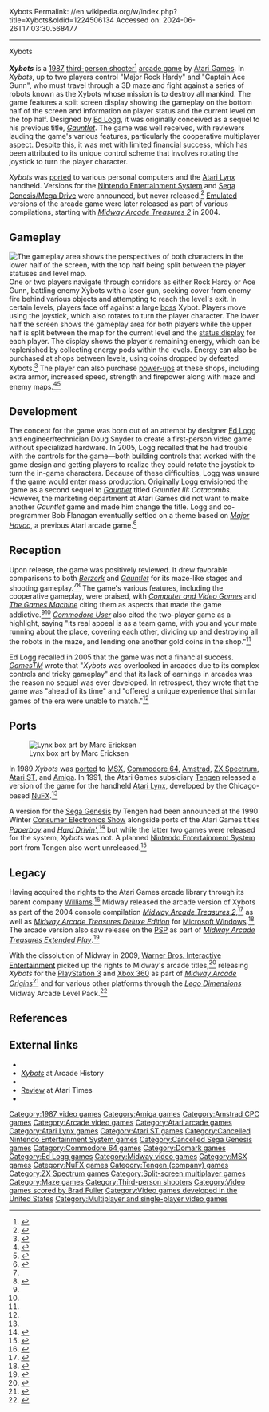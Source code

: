 Xybots
Permalink: //en.wikipedia.org/w/index.php?title=Xybots&oldid=1224506134
Accessed on: 2024-06-26T17:03:30.568477



------
Xybots
{{Infobox video game
|title = Xybots
|image=Xybots arcade flyer.png
|caption=Arcade flyer
|developer=[[Atari Games]]
|publisher=[[Atari Games]]
|designer=[[Ed Logg]]
|artist=Sam Comstock<br />Mark West
|programmer=Ed Logg<br/>Bob Flanagan
|composer=Hal Canon<br/>[[Brad Fuller (composer)|Brad Fuller]]<br/>Earl Vickers
|released='''Arcade''' {{vgrelease|WW|1987}} '''Home computers''' {{vgrelease|WW|1989}} '''Atari Lynx''' {{vgrelease|WW|1991}}
|genre=[[Third-person shooter]]<ref name="AllGame" />
|modes=[[Single-player]], [[Cooperative video game|cooperative]]
|platforms=[[Arcade game|Arcade]], [[MSX]], [[Amstrad CPC|Amstrad]], [[Atari ST]], [[Commodore 64]], [[Amiga]], [[ZX Spectrum]], [[Atari Lynx|Lynx]]
}}

'''''Xybots''''' is a [[1987 in video gaming|1987]] [[third-person shooter]]<ref name="AllGame">{{cite web|url=https://www.allgame.com/game.php?id=11604|title=Xybots|archive-url=https://web.archive.org/web/20140101010101/https://www.allgame.com/game.php?id=11604|archive-date=2014-01-01|url-status=dead|website=[[All Media Network#AllGame|AllGame]]}}</ref> [[arcade game]] by [[Atari Games]]. In ''Xybots'', up to two players control "Major Rock Hardy" and "Captain Ace Gunn", who must travel through a 3D maze and fight against a series of robots known as the Xybots whose mission is to destroy all mankind. The game features a split screen display showing the gameplay on the bottom half of the screen and information on player status and the current level on the top half. Designed by [[Ed Logg]], it was originally conceived as a sequel to his previous title, ''[[Gauntlet (1985 video game)|Gauntlet]]''. The game was well received, with reviewers lauding the game's various features, particularly the cooperative multiplayer aspect. Despite this, it was met with limited financial success, which has been attributed to its unique control scheme that involves rotating the joystick to turn the player character.

''Xybots'' was [[ported]] to various personal computers and the [[Atari Lynx]] handheld. Versions for the [[Nintendo Entertainment System]] and [[Sega Genesis/Mega Drive]] were announced, but never released.<ref name="EGM9b2">{{cite magazine|last=Harris|first=Steve|url=https://archive.org/stream/Electronic_Gaming_Monthly_Issue_009_April_1990#page/n74/mode/1up|title=Outpost: Genesis - Genesis Games Getting Even Better!|magazine=[[Electronic Gaming Monthly]]|issue=9|publisher=Sendai Publishing|date=April 1990|pages=73–77}}</ref> [[Emulated]] versions of the arcade game were later released as part of various compilations, starting with ''[[Midway Arcade Treasures 2]]'' in 2004.

==Gameplay==
[[File:ARC Xybots.png|thumb|left|The gameplay area shows the perspectives of both characters in the lower half of the screen, with the top half being split between the player statuses and level map.]]
One or two players navigate through corridors as either Rock Hardy or Ace Gunn, battling enemy Xybots with a laser gun, seeking cover from enemy fire behind various objects and attempting to reach the level's exit. In certain levels, players face off against a large [[boss (video gaming)|boss]] Xybot. Players move using the joystick, which also rotates to turn the player character. The lower half the screen shows the gameplay area for both players while the upper half is split between the map for the current level and the [[HUD (video gaming)|status display]] for each player. The display shows the player's remaining energy, which can be replenished by collecting energy pods within the levels. Energy can also be purchased at shops between levels, using coins dropped by defeated Xybots.<ref name="CU">{{cite news|title=Xybots|publisher=Commodore User|last=Kelly|first=Nick|date=February 1988|pages=108–109|url=https://www.solvalou.com/subpage/arcade_reviews/264/407/xybots_review.html}}</ref> The player can also purchase [[power-ups]] at these shops, including extra armor, increased speed, strength and firepower along with maze and enemy maps.<ref name="CVG">{{cite news|title=Xybots|date=February 1988|pages=122–123|url=https://www.solvalou.com/subpage/arcade_reviews/233/407/xybots_review.html|publisher=Computer+Video Games}}</ref><ref name="TGM">{{cite news|title=Xybots|date=February 1988|url=https://www.solvalou.com/subpage/arcade_reviews/20/407/xybots_review.html|pages=69–70|publisher=The Games Machine}}</ref>

==Development==
The concept for the game was born out of an attempt by designer [[Ed Logg]] and engineer/technician Doug Snyder to create a first-person video game without specialized hardware. In 2005, Logg recalled that he had trouble with the controls for the game—both building controls that worked with the game design and getting players to realize they could rotate the joystick to turn the in-game characters. Because of these difficulties, Logg was unsure if the game would enter mass production. Originally Logg envisioned the game as a second sequel to ''[[Gauntlet (1985 video game)|Gauntlet]]'' titled ''Gauntlet III: Catacombs.'' However, the marketing department at Atari Games did not want to make another ''Gauntlet'' game and made him change the title. Logg and co-programmer Bob Flanagan eventually settled on a theme based on ''[[Major Havoc]]'', a previous Atari arcade game.<ref name="GTM">{{cite news|title=Behind the Scenes: Xybot|publisher=Future Publishing|work=GamesTM|pages=152–555|issue=39}}</ref>

==Reception==
{{Video game reviews
|title = Reception
|ACE = Spectrum:77%<ref>{{cite web |url=https://archive.org/stream/ace-magazine-23/ACE_Issue_23_1989_Aug#page/n67 |title=Domark prove two's company when you're robot-killing |publisher=ACE Magazine |via=archive.org |issue=23 |page=69 |date=August 1989 |access-date=10 August 2018}}</ref><br> Atari ST:81% <br> Amstrad:55%
| award1Pub = ''Your Sinclair''
| award1 = Megagame<ref>Game review, Your Sinclair issue 71, November 1991, [[Dennis Publishing]], page 65</ref>
}}
Upon release, the game was positively reviewed. It drew favorable comparisons to both ''[[Berzerk (video game)|Berzerk]]'' and ''[[Gauntlet (1985 video game)|Gauntlet]]'' for its maze-like stages and shooting gameplay.<ref name="TGM" /><ref name="Crash">{{cite news|title=Xybots|publisher=Crash|date=May 1988|pages=34–35|url=https://www.solvalou.com/subpage/arcade_reviews/77/407/xybots_review.html}}</ref> The game's various features, including the cooperative gameplay, were praised, with ''[[Computer and Video Games]]'' and ''[[The Games Machine]]'' citing them as aspects that made the game addictive.<ref name="CVG" /><ref name="TGM" /> ''[[Commodore User]]'' also cited the two-player game as a highlight, saying "its real appeal is as a team game, with you and your mate running about the place, covering each other, dividing up and destroying all the robots in the maze, and lending one another gold coins in the shop."<ref name="CU" />

Ed Logg recalled in 2005 that the game was not a financial success. ''[[GamesTM]]'' wrote that "''Xybots'' was overlooked in arcades due to its complex controls and tricky gameplay" and that its lack of earnings in arcades was the reason no sequel was ever developed. In retrospect, they wrote that the game was "ahead of its time" and "offered a unique experience that similar games of the era were unable to match."<ref name="GTM" />

==Ports==
[[Image:Xybots.jpg|thumb|Lynx box art by Marc Ericksen]]

In 1989 ''Xybots'' was [[ported]] to [[MSX]], [[Commodore 64]], [[Amstrad]], [[ZX Spectrum]], [[Atari ST]], and [[Amiga]]. In 1991, the Atari Games subsidiary [[Tengen (company)|Tengen]] released a version of the game for the handheld [[Atari Lynx]], developed by the Chicago-based [[NuFX]].<ref name="GTM" />

A version for the [[Sega Genesis]] by  Tengen had been announced at the 1990 Winter [[Consumer Electronics Show]] alongside ports of the Atari Games titles ''[[Paperboy (video game)|Paperboy]]'' and ''[[Hard Drivin']]'',<ref name="EGM">{{cite magazine|title=Outpost: Genesis|last=Harris|first=Steve|date=April 1990|publisher=Sendai|magazine=Electronic Gaming Monthly|page=73}}</ref> but while the latter two games were released for the system, ''Xybots'' was not. A planned [[Nintendo Entertainment System]] port from Tengen also went unreleased.<ref>{{cite web |title=Xybots [NES – Unreleased] |url=https://www.unseen64.net/2008/04/11/xybots-nes-unreleased/ |website=Unseen64 |date=11 April 2008 |access-date=28 August 2022}}</ref>

==Legacy==
Having acquired the rights to the Atari Games arcade library through its parent company [[WMS Industries|Williams]],<ref name="NG">{{cite magazine|title=Time Warner to Quit Game Business|magazine=[[Next Generation (magazine)|Next Generation]]|issue=21 |publisher=[[Imagine Media]]|date=September 1996|page=15}}</ref> Midway released the arcade version of Xybots as part of the 2004 console compilation ''[[Midway Arcade Treasures 2]]'',<ref name="GameSpot">{{cite web|url=http://www.gamespot.com/ps2/action/midwayarcadetreasuresii/review.html |title=Midway Arcade Treasures 2 Review |publisher=GameSpot.com |date=2004-10-11 |access-date=2013-01-09}}</ref> as well as ''[[Midway Arcade Treasures Deluxe Edition]]'' for [[Microsoft Windows]].<ref name="GZ">{{cite web|url=https://www.gamezone.com/reviews/midway_arcade_treasures_deluxe_edition_pc_review/|title=Midway Arcade Treasures: Deluxe Edition - PC - Review|date=May 4, 2012|access-date=March 15, 2018|publisher=GameZone}}</ref> The arcade version also saw release on the [[PlayStation Portable|PSP]] as part of ''[[Midway Arcade Treasures Extended Play]]''.<ref name="GameSpotPSP">{{cite web|url=https://www.gamespot.com/reviews/midway-arcade-treasures-extended-play-review/1900-6141337/ |title=Midway Arcade Treasures Extended Play Review |publisher=GameSpot.com |date=2005-12-01 |access-date=2018-03-15}}</ref>

With the dissolution of Midway in 2009, [[Warner Bros. Interactive Entertainment]] picked up the rights to Midway's arcade titles,<ref name=WarnerOKd>{{cite news|last=Dunca|first=Geoff|url=http://www.digitaltrends.com/gaming/time-warner-buying-most-of-midway-games-for-33-mln/|title=Time Warner Buying Most of Midway Games for $33 Mln|access-date=2009-07-06|work=Digital Trends|archive-date=2010-12-30|archive-url=https://web.archive.org/web/20101230034624/http://www.digitaltrends.com/gaming/time-warner-buying-most-of-midway-games-for-33-mln/|url-status=dead}}</ref> releasing ''Xybots'' for the [[PlayStation 3]] and [[Xbox 360]] as part of ''[[Midway Arcade Origins]]''<ref name="IGN">{{cite web|url=http://www.ign.com/articles/2012/11/14/midway-arcade-origins-review|title=Midway Arcade Origins review|publisher=IGN|date=November 14, 2012|access-date=March 15, 2018}}</ref> and for various other platforms through the ''[[Lego Dimensions]]'' Midway Arcade Level Pack.<ref name="Polygon">{{cite web|url=https://www.polygon.com/2016/3/24/11296570/lego-dimensions-midway-arcade-interview|title=Lego Dimensions Delivers a Playable Video Game Museum with Midway Arcade|date=March 24, 2016|access-date=March 15, 2018|publisher=Vox Media|work=Polygon|last=Crecente|first=Brian}}</ref>

==References==
{{Reflist}}

==External links==
*{{KLOV game|id=10510}}
*[http://www.arcade-history.com/?page=detail&id=3222 ''Xybots''] at Arcade History
* {{AtariAge software|id=1892}}
* [https://web.archive.org/web/20070927230756/http://www.ataritimes.com/article.php?showarticle=473 Review] at Atari Times
*{{Internet Archive game|platform=arcade|arcade_xybots}}

{{Atari Games}}

[[Category:1987 video games]]
[[Category:Amiga games]]
[[Category:Amstrad CPC games]]
[[Category:Arcade video games]]
[[Category:Atari arcade games]]
[[Category:Atari Lynx games]]
[[Category:Atari ST games]]
[[Category:Cancelled Nintendo Entertainment System games]]
[[Category:Cancelled Sega Genesis games]]
[[Category:Commodore 64 games]]
[[Category:Domark games]]
[[Category:Ed Logg games]]
[[Category:Midway video games]]
[[Category:MSX games]]
[[Category:NuFX games]]
[[Category:Tengen (company) games]]
[[Category:ZX Spectrum games]]
[[Category:Split-screen multiplayer games]]
[[Category:Maze games]]
[[Category:Third-person shooters]]
[[Category:Video games scored by Brad Fuller]]
[[Category:Video games developed in the United States]]
[[Category:Multiplayer and single-player video games]]